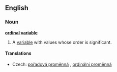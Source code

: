 ==English==
{{wikipedia|Level of measurement}}
===Noun===
'''[[ordinal]] [[variable]]'''

# {{statistics}} A [[variable]] with values whose order is significant.

====Translations====
{{trans-top|variable}}
*Czech: [[pořadová proměnná]] {{f}}, [[ordinální proměnná]] {{f}}
{{trans-mid}}
{{trans-bottom}}